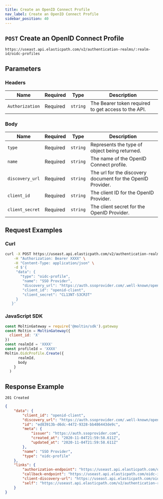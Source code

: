 ```yaml
---
title: Create an OpenID Connect Profile
nav_label: Create an OpenID Connect Profile
sidebar_position: 40
---
```


## `POST` Create an OpenID Connect Profile

```http
https://useast.api.elasticpath.com/v2/authentication-realms/:realm-id/oidc-profiles
```

## Parameters

### Headers

| Name | Required | Type | Description |
| --- | --- | --- | --- |
| `Authorization` | Required | `string` | The Bearer token required to get access to the API.  |

### Body

| Name | Required | Type | Description |
| --- | --- | --- | --- |
| `type` | Required | `string` | Represents the type of object being returned. |
| `name` | Required | `string` | The name of the OpenID Connect profile. |
| `discovery_url` | Required | `string` | The url for the discovery document for the OpenID Provider. |
| `client_id` | Required | `string` | The client ID for the OpenID Provider. |
| `client_secret` | Required | `string` | The client secret for the OpenID Provider. |

## Request Examples

### Curl

```bash
curl -X POST https://useast.api.elasticpath.com/v2/authentication-realms/:realm-id/oidc-profiles/ \
    -H "Authorization: Bearer XXXX" \
    -H "Content-Type: application/json" \
    -d $'{
     "data": {
       "type": "oidc-profile",
        "name": "SSO Provider",
        "discovery_url": "https://auth.ssoprovider.com/.well-known/openid-configuration",
        "client_id": "openid-client",
        "client_secret": "CL13NT-S3CR3T"
     }
   }'
```

### JavaScript SDK

```javascript
const MoltinGateway = require('@moltin/sdk').gateway
const Moltin = MoltinGateway({
  client_id: 'X'
})
const realmId = 'XXXX'
const profileId = 'XXXX'
Moltin.OidcProfile.Create({
      realmId,
      body
    }
  )
```

## Response Example

`201 Created`

```json
{
    "data": {
        "client_id": "openid-client",
        "discovery_url": "https://auth.ssoprovider.com/.well-known/openid-configuration",
        "id": "ed83913b-d6dc-4472-9328-bb486443de9c",
        "meta": {
            "issuer": "https://auth.ssoprovider.com",
            "created_at": "2020-11-04T21:59:58.611Z",
            "updated_at": "2020-11-04T21:59:58.611Z"
        },
        "name": "SSO Provider",
        "type": "oidc-profile"
    },
    "links": {
        "authorization-endpoint": "https://useast.api.elasticpath.com/oidc-idp/login/stores/88888888-4444-4333-8333-111111111111/authentication-realms/40086652-2779-45f0-8ea6-ae630dfd13cb?elasticpath_commerce_cloud_profile_id=ed83913b-d6dc-4472-9328-bb486443de9c",
        "callback-endpoint": "https://useast.api.elasticpath.com/oidc-idp/callback/stores/88888888-4444-4333-8333-111111111111/authentication-realms/40086652-2779-45f0-8ea6-ae630dfd13cb/oidc-profiles/ed83913b-d6dc-4472-9328-bb486443de9c",
        "client-discovery-url": "https://useast.api.elasticpath.com/oidc-idp/stores/88888888-4444-4333-8333-111111111111/authentication-realms/40086652-2779-45f0-8ea6-ae630dfd13cb/.well-known/openid-configuration",
        "self": "https://useast.api.elasticpath.com/v2/authentication-realms/40086652-2779-45f0-8ea6-ae630dfd13cb/oidc-profiles/ed83913b-d6dc-4472-9328-bb486443de9c"
    }
}
```
